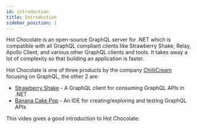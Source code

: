 ```yaml
---
id: introduction
title: Introduction
sidebar_position: 1
---
```



Hot Chocolate is an open-source GraphQL server for .NET which is compatible with all GraphQL compliant clients like Strawberry Shake, Relay, Apollo Client, and various other GraphQL clients and tools. It takes away a lot of complexity so that building an application is faster.

Hot Chocolate is one of three products by the company [ChilliCream](https://chillicream.com/) focusing on GraphQL, the other 2 are:

- [Strawberry Shake](https://chillicream.com/docs/strawberryshake) - A GraphQL client for consuming GraphQL APIs in .NET
- [Banana Cake Pop](https://chillicream.com/docs/bananacakepop) - An IDE for creating/exploring and testing GraphQL APIs

This video gives a good introduction to Hot Chocolate:

<ReactPlayer controls url="https://youtu.be/qrh97hToWpM" />
